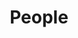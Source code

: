 ---
title: "People"
description: "Description of your new file."
sidebarTitle: "People"
icon: "user-check"
---